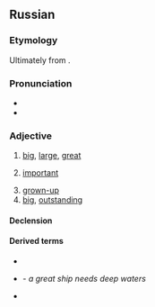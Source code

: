 ==Russian==

===Etymology===
{{PIE root|ru|bel}}
Ultimately from {{der|ru|ine-pro|*bel-}}.

===Pronunciation===
* {{ru-IPA|большо́й}}
* {{audio|Ru-большой.ogg|Audio|lang=ru}}

===Adjective===
{{ru-adj|большо́й|бо́льше|comp2=бо́льший|наибо́льший}}

# [[big]], [[large]], [[great]]
#: {{uxi|ru|большо́й [[зал]]|large hall}}
#: {{uxi|ru|больша́я [[бу́ква]]|[[capital letter]]}}
#: {{uxi|ru|больша́я [[доро́га]]|highroad, highway, main road}}
#: {{uxi|ru|большо́й [[ма́льчик]]|[[big]] [[boy]]}}
#: {{uxi|ru|больша́я [[Москва́]]|[[greater|Greater]] [[Moscow]]}}
#: {{uxi|ru|большо́й [[Ло́ндон]]|Greater London}}
#: {{uxi|ru|большо́й [[па́лец]] [[правый|пра́вой]] [[рука|руки́]]|[[right]] [[thumb]]}}
#: {{uxi|ru|большо́й [[па́лец]] [[левый|ле́вой]] [[нога|ноги́]]|left big toe}}
#: {{uxi|ru|Большо́й [[теа́тр]]|the [[Bolshoi]] [[theatre|Theatre]]}}
#: {{uxi|ru|большо́е [[спаси́бо]]|[[thank you very much]], [[greeting]]s}}
#: {{uxi|ru|большо́й [[спорт]]|[[big-time]] [[sport]]s}}
#: {{uxi|ru|больша́я [[ра́зница]]|[[great]] [[difference]]}}
#: {{uxi|ru|больша́я [[побе́да]]|great [[victory]]}}
#: {{uxi|ru|большо́е [[число́]]|great / large number}}
#: {{uxi|ru|большо́й [[промежу́ток]]|wide interval}}
#: {{uxi|ru|большо́е [[знако́мство]]|wide range of acquaintances}}
# [[important]]
#: {{uxi|ru|большо́й [[нача́льник]]|(colloq.) [[big shot]], [[honcho]]}}
# [[grown-up]]
# [[big]], [[outstanding]]
#: {{uxi|ru|большо́й [[люби́тель]]|big [[fan#English|fan]]}}
#: {{uxi|ru|большо́й [[лгун]]|big [[liar#English|liar]]}}

====Declension====
{{ru-decl-adj|большо́й|b:вели́к}}
{{ru-adj-old|большо́й|b:вели́к}}

====Derived terms====
* {{l|ru|де́лать больши́е глаза́}}
* {{l|ru|большо́му кораблю́ большо́е пла́вание}} - ''a great ship needs deep waters''
* {{l|ru|большо́й пожа́р|g=m}}